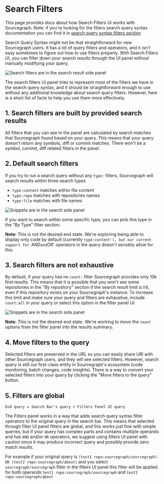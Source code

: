 # Search Filters

This page provides docs about how Search Filters UI works with Sourcegraph.
Note: if you're looking for the filters search query syntax documentation you can find it in
[search query syntax filters section](/code-search/queries#filters-all-searches)

Search Query Syntax might not be that straightforward for new Sourcegraph users. It has a lot of
query filters and operators, and it isn't easy sometimes to figure out how to use filters
properly. With Search Filters UI, you can filter down your search results through the UI panel
without manually modifying your query.

![Search filters are in the search result side panel](https://storage.googleapis.com/sourcegraph-assets/Docs/search-results-with-filters.png)

The search filters UI panel tries to represent most of the filters we have in the search query syntax,
and it should be straightforward enough to use without any additional knowledge about search
query filters. However, here is a short list of facts to help you use them more effectively.

## 1. Search filters are built by provided search results

All filters that you can see in the panel are calculated by search matches that Sourcegraph
found based on your query. This means that your query doesn't return any symbols, diff or commit
matches. There won't be a symbol, commit, diff related filters in the panel.

## 2. Default search filters

If you try to run a search query without any `type:` filters, Sourcegraph will search results within
three search types

- `type:content` matches within file content
- `type:repo` matches with repositories names
- `type:file` matches with file names

![Snippets are in the search side panel](https://storage.googleapis.com/sourcegraph-assets/Docs/search-filters-by-type.png)

If you want to search within some specific type, you can pick this type in the "By Type" filter section.

**Note:** This is not the desired end state. We're exploring being able to display only code by default (currently `type:content'), but our current support for `AND` and `OR` operators in the query doesn't sensibly allow for this.

## 3. Search filters are not exhaustive

By default, if your query has no `count:` filter Sourcegraph provides only 10k first results.
This means that it is possible that you won't see some repositories in the "By repository" section
if the search result limit is hit, even if this repository exists on your Sourcegraph's instance.
To increase this limit and make sure your query and filters are exhaustive, include `count:all` in your query
or select this option in the filter panel UI.

![Snippets are in the search side panel](https://storage.googleapis.com/sourcegraph-assets/Docs/search-filters-exhastive.png)

**Note:** This is not the desired end state. We're working to move the `count` options from the filter panel into the results summary.

## 4. Move filters to the query

Selected filters are preserved in the URL so you can easily share URl with other Sourcegraph users,
and they will see selected filters. However, search query is still our first-class entity in Sourcegraph's
ecosystem (code monitoring, batch changes, code insights). There is a way to convert your selected filters
into your query by clicking the "Move filters to the query" button.

## 5. Filters are global

`End query = Search Bar's query + Filters Panel UI query`

The Filters panel works in a way that adds search query syntax filter operators to the original query
in the search bar. This means that selected through filter UI panel filters are global, and  this
works just fine with simple queries, but if your query has complex parts and contains multiple operands
and has `AND` and/or `OR` operators, we suggest using filters UI panel with caution since it may produce
incorrect query and possibly provide zero match results.

For example if your original query is `(test1 repo:sourcegraph/sourcegraph) OR (test2 repo:sourcegraph/about)`
and you select `sourcegraph/sourcegraph` filter in the filters UI panel this filter will be applied for both
operands `test1 repo:sourcegraph/sourcegraph` and `test2 repo:sourcegraph/about`

